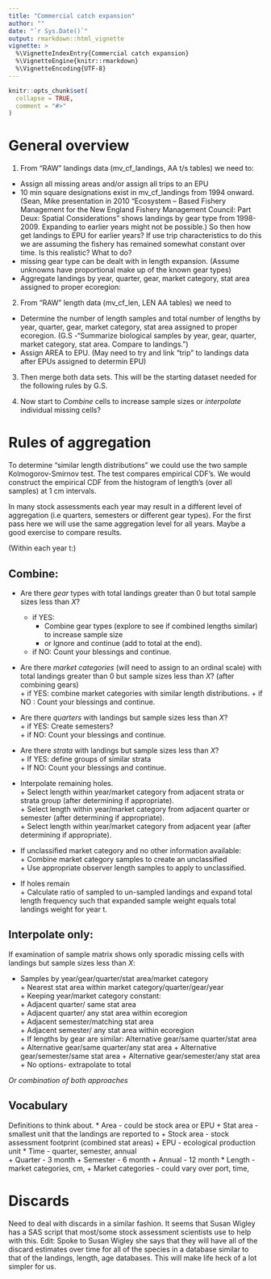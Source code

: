 ```yaml
---
title: "Commercial catch expansion"
author: ""
date: "`r Sys.Date()`"
output: rmarkdown::html_vignette
vignette: >
  %\VignetteIndexEntry{Commercial catch expansion}
  %\VignetteEngine{knitr::rmarkdown}
  %\VignetteEncoding{UTF-8}
---
```


```r
knitr::opts_chunk$set(
  collapse = TRUE,
  comment = "#>"
)
```

# General overview

1. From "RAW" landings data (mv_cf_landings, AA t/s tables) we need to:

* Assign all missing areas and/or assign all trips to an EPU
* 10 min square designations exist in mv_cf_landings from 1994 onward. (Sean, Mike presentation in 2010 "Ecosystem – Based Fishery Management for the New England Fishery Management Council: Part Deux: Spatial Considerations" shows landings by gear type from 1998-2009. Expanding to earlier years might not be possible.) So then how get landings to EPU for earlier years? If use trip characteristics to do this we are assuming the fishery has remained somewhat constant over time. Is this realistic? What to do?
* missing gear type can be dealt with in length expansion. (Assume unknowns have proportional make up of the known gear types)
* Aggregate landings by year, quarter, gear, market category, stat area assigned to proper ecoregion:

2. From "RAW" length data (mv_cf_len, LEN AA tables) we need to 

* Determine the number of length samples and total number of lengths by year, quarter, gear, market category, stat area assigned to proper ecoregion. (G.S -"Summarize biological samples by year, gear, quarter, market category, stat area. Compare to landings.")
* Assign AREA to EPU. (May need to try and link "trip" to landings data after EPUs assigned to determin EPU)

3. Then merge both data sets. This will be the starting dataset needed for the following rules by G.S.

4. Now start to  *Combine* cells to increase sample sizes or *interpolate* individual missing cells? 

# Rules of aggregation

To determine "similar length distributions" we could use the two sample Kolmogorov-Smirnov test. The test compares empirical CDF's. We would construct the empirical CDF from the histogram of length's (over all samples) at 1 cm intervals. 



In many stock assessments each year may result in a different level of aggregation (i.e quarters, semesters or different gear types).
For the first pass here we will use the same aggregation level for all years. Maybe a good exercise to compare results.

(Within each year t:)

## Combine:
* Are there *gear* types with total landings greater than 0 but total sample sizes less than *X*?  
    + if YES: 
        - Combine gear types (explore to see if combined lengths similar) to increase sample size  
        - or Ignore and continue (add to total at the end).  
    + if NO: Count your blessings and continue.  
* Are there *market categories* (will need to assign to an ordinal scale) with total landings greater than 0 but sample sizes less than *X*? (after combining gears)  
	  + if YES: combine market categories with similar length distributions. 
	  + if NO : Count your blessings and continue.  
* Are there *quarters* with landings but sample sizes less than *X*?  
	  + if YES: Create semesters?  
	  + if NO: Count your blessings and continue.  
* Are there *strata* with landings but sample sizes less than *X*?  
	  + If YES: define groups of similar strata  
	  + If NO: Count your blessings and continue.  
	  
* Interpolate remaining holes.  
	  + Select length within year/market category from adjacent strata or strata group (after determining if appropriate).  
	  + Select length within year/market category from adjacent quarter or semester (after determining if appropriate).  
	  + Select length within year/market category from adjacent year (after determining if appropriate).  
* If unclassified market category and no other information available:  
	  + Combine market category samples to create an unclassified  
	  + Use appropriate observer length samples to apply to unclassified.  
* If holes remain  
	  + Calculate ratio of sampled to un-sampled landings and expand total length frequency such that expanded sample weight equals total landings weight for year t.





## Interpolate only:
If examination of sample matrix shows only sporadic missing cells with landings but sample sizes less than *X*:  

* Samples by year/gear/quarter/stat area/market category  
	  + Nearest stat area within market category/quarter/gear/year  
	  	  + Keeping year/market category constant:  
	  	  	  + Adjacent quarter/ same stat area  
	  	  	  	  + Adjacent quarter/ any stat area within ecoregion  
	  	  	  	  	  + Adjacent semester/matching stat area  
	  	  	  	  	  	  + Adjacent semester/ any stat area within ecoregion  
                            +  If lengths by gear are similar: Alternative gear/same quarter/stat area	
	  	  	  	  	  	  	  	  + Alternative gear/same quarter/any stat area
	  	  	  	  	  	  	  	  	  + Alternative gear/semester/same stat area
	  	  	  	  	  	  	  	  	  	  + Alternative gear/semester/any stat area
	  	  	  	  	  	  	  	  	  	  	  + No options- extrapolate to total

*Or combination of both approaches*

## Vocabulary
Definitions to think about.
* Area - could be stock area or EPU
	  + Stat area - smallest unit that the landings are reported to 
	  + Stock area - stock assessment footprint (combined stat areas)
	  + EPU - ecological production unit
* Time - quarter, semester, annual	
	  + Quarter - 3 month
	  + Semester - 6 month
	  + Annual - 12 month
* Length - market categories, cm, 
	  + Market categories - could vary over port, time, 


# Discards

Need to deal with discards in a similar fashion.
It seems that Susan Wigley has a SAS script that most/some stock assessment scientists use to help with this.
Edit: Spoke to Susan Wigley she says that they will have all of the discard estimates over time for all of the species in a database similar to that of the landings, length, age databases. This will make life heck of a lot simpler for us.
			
	


